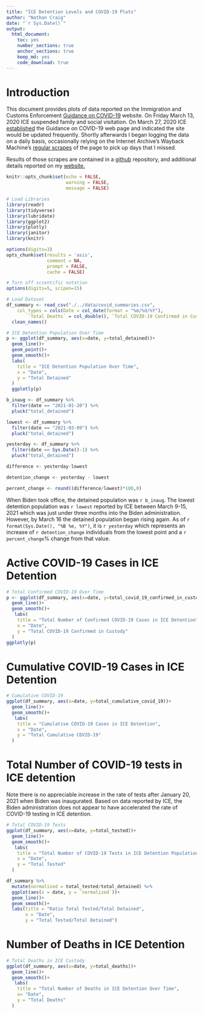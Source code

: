 ```yaml
---
title: "ICE Detention Levels and COVID-19 Plots"
author: "Nathan Craig"
date: "`r Sys.Date()`"
output:
  html_document:
    toc: yes
    number_sections: true
    anchor_sections: true
    keep_md: yes
    code_download: true
---
```


# Introduction

This document provides plots of data reported on the Immigration and Customs Enforcement [Guidance on COVID-19](https://www.ice.gov/coronavirus) website. On Friday March 13, 2020 ICE suspended family and social visitation. On March 27, 2020 ICE [established](https://web.archive.org/web/20200327175825/https://www.ice.gov/coronavirus) the Guidance on COVID-19 web page and indicated the site would be updated frequently. Shortly afterwards I began logging the data on a daily basis, occasionally relying on the Internet Archive's Wayback Machine's [regular scrapes](https://web.archive.org/web/20200401000000*/https://www.ice.gov/coronavirus) of the page to pick up days that I missed.

Results of those scrapes are contained in a [github](https://github.com/n8craig/ICE-COVID-19) repository, and additional details reported on my [website.](https://ncraig.netlify.app/)

```r
knitr::opts_chunk$set(echo = FALSE,
                      warning = FALSE,
                      message = FALSE)
```

```r
# Load Libraries
library(readr)
library(tidyverse)
library(lubridate)
library(ggplot2)
library(plotly)
library(janitor)
library(knitr)

options(digits=3)
opts_chunk$set(results = 'asis',
               comment = NA,
               prompt = FALSE,
               cache = FALSE)

# Turn off scientific notation
options(digits=5, scipen=15)
```

```r
# Load Dataset
df_summary <- read_csv("./../data/covid_summaries.csv", 
    col_types = cols(Date = col_date(format = "%m/%d/%Y"), 
        `Total Deaths` = col_double(), `Total COVID-19 Confirmed in Custody` = col_double())) %>% 
  clean_names()
```

```r

# ICE Detention Population Over Time
p <- ggplot(df_summary, aes(x=date, y=total_detained))+
  geom_line()+
  geom_point()+
  geom_smooth()+
  labs(
    title = "ICE Detention Population Over Time",
    x = "Date",
    y = "Total Detained"
  )
  ggplotly(p)

```

```r
b_inaug <- df_summary %>% 
  filter(date == "2021-01-20") %>% 
  pluck("total_detained")

lowest <- df_summary %>% 
  filter(date == "2021-03-09") %>% 
  pluck("total_detained")

yesterday <- df_summary %>% 
  filter(date == Sys.Date()-1) %>% 
  pluck("total_detained")

difference <- yesterday-lowest

detention_change <- yesterday - lowest

percent_change <- round((difference/lowest)*100,0)

```


When Biden took office, the detained population was `r b_inaug`. The lowest detention population was `r lowest` reported by ICE between March 9-15, 2021  which was just under three months into the Biden administration. However, by March 16 the detained population began rising again. As of `r format(Sys.Date(), "%B %e, %Y")`, it is `r yesterday` which represents an increase of `r detention_change` individuals from the lowest point and a `r percent_change`% change from that value.


# Active COVID-19 Cases in ICE Detention
```r
# Total Confirmed COVID-19 Over Time
p <- ggplot(df_summary, aes(x=date, y=total_covid_19_confirmed_in_custody))+
  geom_line()+
  geom_smooth()+
   labs(
    title = "Total Number of Confirmed COVID-19 Cases in ICE Detention",
    x = "Date",
    y = "Total COVID-19 Confirmed in Custody"
  )
ggplotly(p)

```

# Cumulative COVID-19 Cases in ICE Detention

```r
# Cumulative COVID-19
ggplot(df_summary, aes(x=date, y=total_cumulative_covid_19))+
  geom_line()+
  geom_smooth()+
   labs(
    title = "Cumulative COVID-19 Cases in ICE Detention",
    x = "Date",
    y = "Total Cumulative COVID-19"
  )

```

# Total Number of COVID-19 tests in ICE detention
Note there is no appreciable increase in the rate of tests after January 20, 2021 when Biden was inaugurated. Based on data reported by ICE, the Biden administration does not appear to have accelerated the rate of COVID-19 testing in ICE detention.

```r
# Total COVID-19 Tests
ggplot(df_summary, aes(x=date, y=total_tested))+
  geom_line()+
  geom_smooth()+
   labs(
    title = "Total Number of COVID-19 Tests in ICE Detention Population \nOver Time",
    x = "Date",
    y = "Total Tested"
  )

```


```r
df_summary %>%
  mutate(normalized = total_tested/total_detained) %>% 
  ggplot(aes(x = date, y = `normalized`))+
  geom_line()+
  geom_smooth()+
  labs(title = "Ratio Total Tested/Total Detained",
       x = "Date",
       y = "Total Tested/Total Detained")
```

# Number of Deaths in ICE Detention

```r
# Total Deaths in ICE Custody
ggplot(df_summary, aes(x=date, y=total_deaths))+
  geom_line()+
  geom_smooth()+
   labs(
    title = "Total Number of Deaths in ICE Detention Over Time",
    x= "Date",
    y = "Total Deaths"
  )
```
